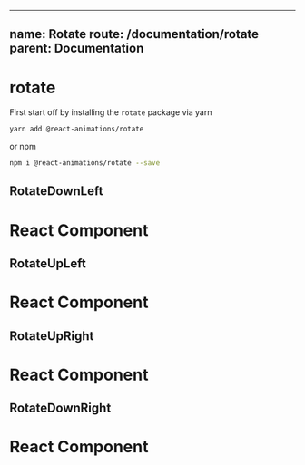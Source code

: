 

---
name: Rotate
route: /documentation/rotate
parent: Documentation
---

# rotate

First start off by installing the `rotate` package via yarn

```bash
yarn add @react-animations/rotate
```

or npm

```bash
npm i @react-animations/rotate --save
```



## RotateDownLeft
<Playground>  
  <RotateDownLeft>
    <div
      style={{
        maxWidth: 300,
        boxShadow: "rgba(0, 0, 0, 0.2) 0px 0px 10px",
        backgroundColor: "white",
        textAlign: "center",
        borderRadius: 4,
        padding: 8,
        marginTop: 8,
        width: 300
      }}
    >
      <h1>React Component</h1>
    </div>
  </RotateDownLeft>
</Playground>

## RotateUpLeft
<Playground>  
  <RotateUpLeft>
    <div
      style={{
        maxWidth: 300,
        boxShadow: "rgba(0, 0, 0, 0.2) 0px 0px 10px",
        backgroundColor: "white",
        textAlign: "center",
        borderRadius: 4,
        padding: 8,
        marginTop: 8,
        width: 300
      }}
    >
      <h1>React Component</h1>
    </div>
  </RotateUpLeft>
</Playground>

## RotateUpRight
<Playground>  
  <RotateUpRight>
    <div
      style={{
        maxWidth: 300,
        boxShadow: "rgba(0, 0, 0, 0.2) 0px 0px 10px",
        backgroundColor: "white",
        textAlign: "center",
        borderRadius: 4,
        padding: 8,
        marginTop: 8,
        width: 300
      }}
    >
      <h1>React Component</h1>
    </div>
  </RotateUpRight>
</Playground>

## RotateDownRight
<Playground>  
  <RotateDownRight>
    <div
      style={{
        maxWidth: 300,
        boxShadow: "rgba(0, 0, 0, 0.2) 0px 0px 10px",
        backgroundColor: "white",
        textAlign: "center",
        borderRadius: 4,
        padding: 8,
        marginTop: 8,
        width: 300
      }}
    >
      <h1>React Component</h1>
    </div>
  </RotateDownRight>
</Playground>
